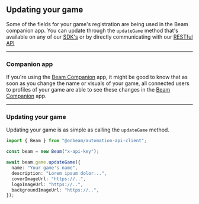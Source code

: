 ## Updating your game

Some of the fields for your game's registration are being used in the Beam companion app. You can update through the `updateGame` method that's available on any of our [SDK's](/sdk/clients) or by directly communicating with our [RESTful API](/sdk/full-api-reference)

---

### Companion app

If you're using the [Beam Companion](/sdk/companion) app, it might be good to know that as soon as you change the name or visuals of your game, all connected users to profiles of your game are able to see these changes in the [Beam Companion](/sdk/companion) app.

---

### Updating your game

Updating your game is as simple as calling the `updateGame` method.

```typescript
import { Beam } from "@onbeam/automation-api-client";

const beam = new Beam("x-api-key");

await beam.game.updateGame({
  name: "Your game's name",
  description: "Lorem ipsum dolor...",
  coverImageUrl: "https://..",
  logoImageUrl: "https://..",
  backgroundImageUrl: "https://..",
});
```
